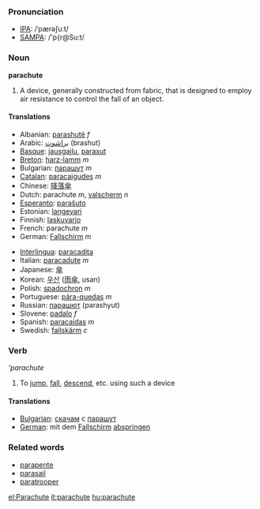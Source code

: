 ===Pronunciation===
*[[w:IPA|IPA]]: /ˈpærəʃuːt/
*[[w:SAMPA|SAMPA]]: /'p{r@Su:t/
===Noun===
'''parachute'''

#A device, generally constructed from fabric, that is designed to employ air resistance to control the fall of an object.

====Translations====
{{top}}
*Albanian: [[parashutë]] ''f''
*Arabic: [[براشوت]] (brashut)
*[[Basque]]: [[jausgailu]], [[paraxut]]
*[[Breton]]: [[harz-lamm]] ''m''
*Bulgarian: [[парашут]] ''m''
*[[Catalan]]: [[paracaigudes]] ''m''
*Chinese: [[降落傘]]
*Dutch: parachute ''m'', [[valscherm]] ''n''
*[[Esperanto]]: [[paraŝuto]]
*Estonian: [[langevari]]
*Finnish: [[laskuvarjo]]
*French: parachute ''m''
*German: [[Fallschirm]] ''m''
{{mid}}
*[[Interlingua]]: [[paracadita]]
*Italian: [[paracadute]] ''m''
*Japanese: [[傘]]
*Korean: [[우산]] ([[雨傘]], usan)
*Polish: [[spadochron]] ''m''
*Portuguese: [[pára-quedas]] ''m''
*Russian: [[парашют]] (parashyut)
*Slovene: [[padalo]] ''f''
*Spanish: [[paracaídas]] ''m''
*Swedish: [[fallskärm]] ''c''
{{bottom}}

===Verb===
'''parachute''

#To [[jump]], [[fall]], [[descend]], etc. using such a device

====Translations====
*[[Bulgarian]]: [[скачам]] с [[парашут]]
*[[German]]: mit dem [[Fallschirm]] [[abspringen]]

===Related words===
*[[parapente]]
*[[parasail]]
*[[paratrooper]]
[[el:Parachute]]
[[it:parachute]]
[[hu:parachute]]